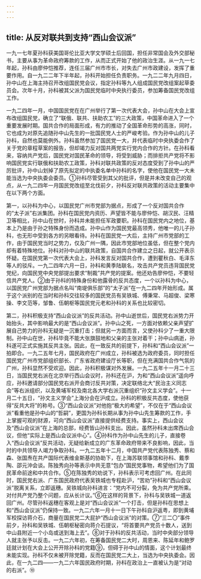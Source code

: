```yaml
---
---
---
```

title: 从反对联共到支持“西山会议派”
---




一九一七年夏孙科获美国哥伦比亚大学文学硕士后回国，担任非常国会及外交部秘书，主要从事为革命政府筹款的工作，从而正式开始了他的政治生涯。从一九一七年起，孙科由廖仲恺推荐，连任三届广州市市长，对失去广州市政建设，发挥了重要作用。自一九二二年下半年起，孙科开始担任负责职务。一九二二年九月四日，孙中山在上海主持召开改组国民党会议，指定孙科等九人组成国民党改组案起草委员会。次年十月，孙科被其父派为国民党临时中央执行委员，参加筹备国民党改组工作。

一九二四年一月，中国国民党在在广州举行了第一次代表大会，孙中山在大会上宣布改组国民党，确立了“联俄、联共、扶助农工”的三大政策，中国革命进入了一个重要发展时期。国共合作的局面形成，有力的推动了全国革命形势的高涨，同时，它也成为对原先追随孙中山先生的一批国民党人士的严峻考验。作为孙中山的儿子孙科，自然也莫能例外。孙科虽然参加了国民党一大，并代表临时中央执委会作了关于党的章程草案的报告，但却竭力反对国共两党实行党内合作的方针。在孙科看来，容纳共产党后，国民党对国民革命的领导，将受到威胁；而排拒共产党将不影响国民党实行联俄和扶助农工政策，孙科对联共政策的反对态度受到了孙中山的严厉批评，孙中山划掉了原先拟定的中执委名单中孙科的名字，使他在国民党一大未能当选为中央执委会委员。①孙科尽管受到其父的批评，但是并未改变自己的观点，从一九二四年一月国民党改组至北伐前夕，孙科反对联共政策的活动主要集中在以下两个方面。

第一，以孙科为中心，以国民党广州市党部为据点，形成了一个反对国共合作的“太子派”右派集团。孙科在国民党内资历、声望皆不能与廖仲恺、胡汉民、汪精卫等相比，孙中山在世时，孙科并未能担任军政要职。孙科在国民党内之地位，基本上乃是由于孙之特殊身份而造成。孙中山作为国民党最高领秀，他唯一的儿子孙科，也无形中受到各方的另眼看待。孙科在国民党一大后，主持广州市党部的工作，由于国民党当时之势力，仅及广州一隅，因此市党部地位虽低，但在整个党内却有着特殊地位。孙科对孙中山的联共政策，自国共合作建立之日起，就公开表示怀疑。在国民党第一次代表大会上，孙科发言反对国共合作，遭到瞿秋白、毛泽东等人的驳斥。一九二四年六月一日，孙科和黄季陆联名，攻击共产党员违背国民党党纪，向国民党中央党部提出要求“制裁”共产党的提案。他还劝告廖仲恺，不要轻信共产党人。②由于孙科的特殊身份和他露骨的反共态度，一个以孙科为中心，以国民党广州党部为据点名叫“南堤俱乐部”的“太子派”在一九二四年开始形成。属于这个派别的在当时和孙科交往较多的国民党员有吴铁城、傅秉常、马超俊、梁寒操、李文范等，邹鲁、伍朝枢等国民党元老和孙科的关系也比较密切。

第二，孙科积极支持“西山会议派”的反共活动。孙中山逝世后，国民党右派势力开始抬头，其中影响最大的是“西山会议派”。孙中山之死，一方面对依赖父亲声望扩展自己势力的孙科无疑是一沉重打击；但就另一方面而言，又使孙科少了一重大限制。孙中山在世，孙科毕竟不能大张旗鼓地和父亲的主张对着干；孙中山病逝，孙科遂可正式实施其反共主张。因此，在一致反共的前提下，孙科和“西山会议派”一拍即合。一九二五年七月，国民政府在广州成立，孙科被选为政府委员，同时担任国民党广州市党部组织部长、广东省政府建设厅长等职，但在充满国共合作气氛的广州，孙科显然不受欢迎。因此，孙科积极谋对外发展。一九二五年十一月二十三日，当国民党右派在北京举行西山会议时，孙科还在沪，为和“西山会议派”遥向呼应，孙科邀请部分国民党右派开会商讨反共对策，决定联络北大“民治主义同志会”等右派组织，以及黄埔军校及南北各大学右派沉重组织“孙文主义学会”。十一月二十五日，“孙文主义学会”上海分会在沪成立。孙科的积极反共态度，使他获得“反共大将”的称号。③“西山会议派”对他抱“极大的希望”，不仅在于“西山会议派”看重他是孙中山的“哲嗣”，更国为孙科长期从事为孙中山先生筹款的工作，手上掌握可观的财源，可向“西山会议派”直接提供经费支持。事实上，西山会议及“西山会议派”在上海的总部，经费皆山孙科支出。因此，虽然孙科未出席西山会议，但他“实际上是西山会议派中心”。④孙科作为孙中山先生的儿子，直接卷入“西山会议派”反共活动，无疑给新成立的广东革命政府带来不良影响，因此，当时的中共领导人竭力争取孙科。一九二五年十二月，中国共产党代表陈独秀、蔡和森、张国焘在共产国际代表维金斯基的协助下，在上海苏联领事馆和孙科、戴季陶、邵元沖会谈。陈独秀向孙等表示中共无意“包办”国民党事物，希望他们为了国民革命前途和中共合作。⑤在陈独秀的劝说下，孙科表示可考虑回广州。在此同时，国民党右派、广东国民政府代表吴铁城也专程赴沪，“苦劝”孙科和“西山会议派”脱离关系，立即返穗。吴铁城向孙科进言：“党内不可分裂，免为共产党所乘。对付共产党乃整个问题，应从长计议。”⑥在这样的背景下，孙科与吴铁城一道返回广州。尽管孙科返穗在客观上是对“西山会议派”一个打击，但是孙科在思想上和“西山会议派”仍保持一致。一九二六年一月十一日下午孙科自沪返粤，即到黄埔军校探访蒋介石，商量在国民党二大屁护“西山会议派”的对策。⑦“三二〇”事件前夕，孙科和吴铁城、伍朝枢秘密向蒋介石提议，“将首要共产党员十数人，送到中山县附近一个小岛或送到海上去”。⑧对于孙科的反共活动，当时中央部分领导人就主张予以反击。一九二六年初，在筹备国民党二大时，周恩来、陈延年和鲍罗廷就计划在大会上公开开除孙科的党籍⑨，但碍于孙中山的情面，这个计划最终未能实现。孙科不仅未被开除党籍，反而在国民党二大上，当选为中央执委会。因此，在一九二四——一九二六年国民政府时期，孙科在政治上一直被认为是“对动的右派”。⑩